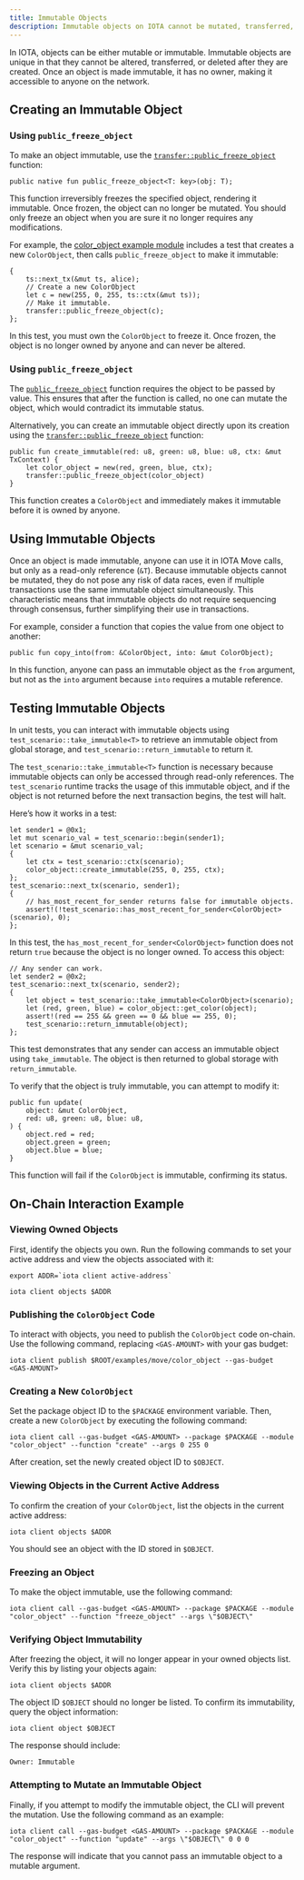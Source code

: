 ```yaml
---
title: Immutable Objects
description: Immutable objects on IOTA cannot be mutated, transferred, or deleted once frozen. These objects are ownerless and can be used by anyone on the network.
---
```


In IOTA, objects can be either mutable or immutable.
Immutable objects are unique in that they cannot be altered, transferred, or deleted after they are created.
Once an object is made immutable, it has no owner, making it accessible to anyone on the network.

## Creating an Immutable Object

### Using `public_freeze_object`

To make an object immutable,
use the [`transfer::public_freeze_object`](../../../../references/framework/iota-framework/transfer.mdx#function-public_freeze_object) function:

```move
public native fun public_freeze_object<T: key>(obj: T);
```

This function irreversibly freezes the specified object, rendering it immutable.
Once frozen, the object can no longer be mutated.
You should only freeze an object when you are sure it no longer requires any modifications.

For example,
the [color_object example module](https://github.com/iotaledger/iota/blob/main/examples/move/color_object/sources/example.move) includes a test
that creates a new `ColorObject`,
then calls `public_freeze_object` to make it immutable:

```move
{
    ts::next_tx(&mut ts, alice);
    // Create a new ColorObject
    let c = new(255, 0, 255, ts::ctx(&mut ts));
    // Make it immutable.
    transfer::public_freeze_object(c);
};
```

In this test, you must own the `ColorObject` to freeze it.
Once frozen, the object is no longer owned by anyone and can never be altered.

### Using `public_freeze_object`

The [`public_freeze_object`](../../../../references/framework/iota-framework/transfer.mdx#function-public_freeze_object) function requires the object
to be passed by value.
This ensures that after the function is called, no one can mutate the object,
which would contradict its immutable status.

Alternatively, you can create an immutable object directly upon its creation using the [`transfer::public_freeze_object`](../../../../references/framework/iota-framework/transfer.mdx#function-public_freeze_object) function:

```move
public fun create_immutable(red: u8, green: u8, blue: u8, ctx: &mut TxContext) {
    let color_object = new(red, green, blue, ctx);
    transfer::public_freeze_object(color_object)
}
```

This function creates a `ColorObject` and immediately makes it immutable before it is owned by anyone.

## Using Immutable Objects

Once an object is made immutable, anyone can use it in IOTA Move calls, but only as a read-only reference (`&T`).
Because immutable objects cannot be mutated, they do not pose any risk of data races,
even if multiple transactions use the same immutable object simultaneously.
This characteristic means that immutable objects do not require sequencing through consensus,
further simplifying their use in transactions.

For example, consider a function that copies the value from one object to another:

```move
public fun copy_into(from: &ColorObject, into: &mut ColorObject);
```

In this function, anyone can pass an immutable object as the `from` argument,
but not as the `into` argument because `into` requires a mutable reference.

## Testing Immutable Objects

In unit tests,
you can interact with immutable objects using `test_scenario::take_immutable<T>` to retrieve an immutable object from global storage,
and `test_scenario::return_immutable` to return it.

The `test_scenario::take_immutable<T>` function is necessary because immutable objects can only be accessed through read-only references.
The `test_scenario` runtime tracks the usage of this immutable object,
and if the object is not returned before the next transaction begins, the test will halt.

Here’s how it works in a test:

```move
let sender1 = @0x1;
let mut scenario_val = test_scenario::begin(sender1);
let scenario = &mut scenario_val;
{
    let ctx = test_scenario::ctx(scenario);
    color_object::create_immutable(255, 0, 255, ctx);
};
test_scenario::next_tx(scenario, sender1);
{
    // has_most_recent_for_sender returns false for immutable objects.
    assert!(!test_scenario::has_most_recent_for_sender<ColorObject>(scenario), 0);
};
```

In this test,
the `has_most_recent_for_sender<ColorObject>` function does not return `true` because the object is no longer owned.
To access this object:

```move
// Any sender can work.
let sender2 = @0x2;
test_scenario::next_tx(scenario, sender2);
{
    let object = test_scenario::take_immutable<ColorObject>(scenario);
    let (red, green, blue) = color_object::get_color(object);
    assert!(red == 255 && green == 0 && blue == 255, 0);
    test_scenario::return_immutable(object);
};
```

This test demonstrates that any sender can access an immutable object using `take_immutable`.
The object is then returned to global storage with `return_immutable`.

To verify that the object is truly immutable, you can attempt to modify it:

```move
public fun update(
    object: &mut ColorObject,
    red: u8, green: u8, blue: u8,
) {
    object.red = red;
    object.green = green;
    object.blue = blue;
}
```

This function will fail if the `ColorObject` is immutable, confirming its status.

## On-Chain Interaction Example

### Viewing Owned Objects

First, identify the objects you own. Run the following commands to set your active address and view the objects associated with it:

```shell
export ADDR=`iota client active-address`

iota client objects $ADDR
```

### Publishing the `ColorObject` Code

To interact with objects, you need to publish the `ColorObject` code on-chain.
Use the following command, replacing `<GAS-AMOUNT>` with your gas budget:

```shell
iota client publish $ROOT/examples/move/color_object --gas-budget <GAS-AMOUNT>
```

### Creating a New `ColorObject`

Set the package object ID to the `$PACKAGE` environment variable.
Then, create a new `ColorObject` by executing the following command:

```shell
iota client call --gas-budget <GAS-AMOUNT> --package $PACKAGE --module "color_object" --function "create" --args 0 255 0
```

After creation, set the newly created object ID to `$OBJECT`.

### Viewing Objects in the Current Active Address

To confirm the creation of your `ColorObject`, list the objects in the current active address:

```shell
iota client objects $ADDR
```

You should see an object with the ID stored in `$OBJECT`.

### Freezing an Object

To make the object immutable, use the following command:

```shell
iota client call --gas-budget <GAS-AMOUNT> --package $PACKAGE --module "color_object" --function "freeze_object" --args \"$OBJECT\"
```

### Verifying Object Immutability

After freezing the object, it will no longer appear in your owned objects list.
Verify this by listing your objects again:

```shell
iota client objects $ADDR
```

The object ID `$OBJECT` should no longer be listed.
To confirm its immutability, query the object information:

```shell
iota client object $OBJECT
```

The response should include:

```shell
Owner: Immutable
```

### Attempting to Mutate an Immutable Object

Finally, if you attempt to modify the immutable object, the CLI will prevent the mutation.
Use the following command as an example:

```shell
iota client call --gas-budget <GAS-AMOUNT> --package $PACKAGE --module "color_object" --function "update" --args \"$OBJECT\" 0 0 0
```

The response will indicate that you cannot pass an immutable object to a mutable argument.

<Quiz questions={questions} />
